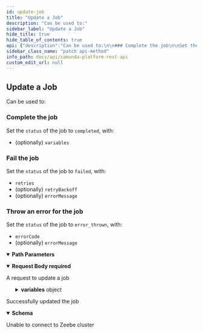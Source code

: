 ```yaml
---
id: update-job
title: "Update a Job"
description: "Can be used to:"
sidebar_label: "Update a Job"
hide_title: true
hide_table_of_contents: true
api: {"description":"Can be used to:\n\n### Complete the job\n\nSet the `status` of the job to `completed`, with:\n  - (optionally) `variables`\n\n### Fail the job\n\nSet the `status` of the job to `failed`, with:\n  - `retries`\n  - (optionally) `retryBackoff`\n  - (optionally) `errorMessage`\n\n### Throw an error for the job\n\nSet the `status` of the job to `error_thrown`, with:\n  - `errorCode`\n  - (optionally) `errorMessage`","operationId":"updateJob","parameters":[{"name":"key","description":"Key (unique identifier) of the job to update","in":"path","required":true,"schema":{"type":"integer","format":"int64"}}],"requestBody":{"content":{"application/json":{"schema":{"title":"A request to update a job","description":"A request to update a job","type":"object","properties":{"status":{"type":"string","example":"completed","description":"Requested state for the job, either one of `completed`, `failed`, or `error_thrown`"},"retries":{"type":"integer","format":"int32","description":"Number of retries for the job when it `failed`"},"retryBackoff":{"type":"string","default":"0ms","example":"2s 500ms","description":"Duration after which the job becomes `activatable` again when it `failed`"},"errorCode":{"type":"string","description":"Code to match an error catch event when job state `error_thrown` requested"},"errorMessage":{"type":"string","description":"Message to describe the error when job state `error_thrown` requested"},"variables":{"type":"object","additionalProperties":true,"description":"Variables to set for the job"}},"required":["status"]}}},"description":"A request to update a job","required":true},"x-codegen-request-body-name":"body","responses":{"204":{"description":"Successfully updated the job","content":{"application/json":{"schema":{"title":"A response to an UpdateJobRequest","description":"A response to an UpdateJobRequest","type":"object","properties":{"data":{},"error":{"type":"string"}}}}}},"503":{"description":"Unable to connect to Zeebe cluster"}},"tags":["Process-Automation"],"method":"patch","path":"/jobs/{key}","jsonRequestBodyExample":{"status":"completed","retries":0,"retryBackoff":"2s 500ms","errorCode":"string","errorMessage":"string","variables":{}},"info":{"title":"Camunda Platform REST API","description":"REST API to interact with Camunda Platform 8.\n\n:::caution\n\nThis API is not yet stable - we may break backward compatibility in newer releases of `v0`.\n\n:::","version":"0.1.0"},"postman":{"name":"Update a Job","description":{"content":"Can be used to:\n\n### Complete the job\n\nSet the `status` of the job to `completed`, with:\n  - (optionally) `variables`\n\n### Fail the job\n\nSet the `status` of the job to `failed`, with:\n  - `retries`\n  - (optionally) `retryBackoff`\n  - (optionally) `errorMessage`\n\n### Throw an error for the job\n\nSet the `status` of the job to `error_thrown`, with:\n  - `errorCode`\n  - (optionally) `errorMessage`","type":"text/plain"},"url":{"path":["jobs",":key"],"host":["{{baseUrl}}"],"query":[],"variable":[{"disabled":false,"description":{"content":"(Required) Key (unique identifier) of the job to update","type":"text/plain"},"type":"any","value":"","key":"key"}]},"header":[{"key":"Content-Type","value":"application/json"},{"key":"Accept","value":"application/json"}],"method":"PATCH","body":{"mode":"raw","raw":"\"\"","options":{"raw":{"language":"json"}}}}}
sidebar_class_name: "patch api-method"
info_path: docs/api/camunda-platform-rest-api
custom_edit_url: null
---
```



## Update a Job



Can be used to:

### Complete the job

Set the `status` of the job to `completed`, with:
  - (optionally) `variables`

### Fail the job

Set the `status` of the job to `failed`, with:
  - `retries`
  - (optionally) `retryBackoff`
  - (optionally) `errorMessage`

### Throw an error for the job

Set the `status` of the job to `error_thrown`, with:
  - `errorCode`
  - (optionally) `errorMessage`

<details style={{"marginBottom":"1rem"}} data-collapsed={false} open={true}><summary style={{}}><strong>Path Parameters</strong></summary><div><ul><ParamsItem className={"paramsItem"} param={{"name":"key","description":"Key (unique identifier) of the job to update","in":"path","required":true,"schema":{"type":"integer","format":"int64"}}}></ParamsItem></ul></div></details><MimeTabs><TabItem label={"application/json"} value={"application/json-schema"}><details style={{}} data-collapsed={false} open={true}><summary style={{"textAlign":"left"}}><strong>Request Body</strong><strong style={{"fontSize":"var(--ifm-code-font-size)","color":"var(--openapi-required)"}}> required</strong></summary><div style={{"textAlign":"left","marginLeft":"1rem"}}><div style={{"marginTop":"1rem","marginBottom":"1rem"}}>

A request to update a job

</div></div><ul style={{"marginLeft":"1rem"}}><SchemaItem collapsible={false} name={"status"} required={true} schemaName={"string"} qualifierMessage={undefined} schema={{"type":"string","example":"completed","description":"Requested state for the job, either one of `completed`, `failed`, or `error_thrown`"}}></SchemaItem><SchemaItem collapsible={false} name={"retries"} required={false} schemaName={"int32"} qualifierMessage={undefined} schema={{"type":"integer","format":"int32","description":"Number of retries for the job when it `failed`"}}></SchemaItem><SchemaItem collapsible={false} name={"retryBackoff"} required={false} schemaName={"string"} qualifierMessage={undefined} schema={{"type":"string","default":"0ms","example":"2s 500ms","description":"Duration after which the job becomes `activatable` again when it `failed`"}}></SchemaItem><SchemaItem collapsible={false} name={"errorCode"} required={false} schemaName={"string"} qualifierMessage={undefined} schema={{"type":"string","description":"Code to match an error catch event when job state `error_thrown` requested"}}></SchemaItem><SchemaItem collapsible={false} name={"errorMessage"} required={false} schemaName={"string"} qualifierMessage={undefined} schema={{"type":"string","description":"Message to describe the error when job state `error_thrown` requested"}}></SchemaItem><SchemaItem collapsible={true} className={"schemaItem"}><details style={{}}><summary style={{}}><strong>variables</strong><span style={{"opacity":"0.6"}}> object</span></summary><div style={{"marginLeft":"1rem"}}><div style={{"marginTop":".5rem","marginBottom":".5rem"}}>

Variables to set for the job

</div></div></details></SchemaItem></ul></details></TabItem></MimeTabs><div><ApiTabs><TabItem label={"204"} value={"204"}><div>

Successfully updated the job

</div><div><MimeTabs schemaType={"response"}><TabItem label={"application/json"} value={"application/json"}><SchemaTabs><TabItem label={"Schema"} value={"Schema"}><details style={{}} data-collapsed={false} open={true}><summary style={{"textAlign":"left"}}><strong>Schema</strong></summary><div style={{"textAlign":"left","marginLeft":"1rem"}}></div><ul style={{"marginLeft":"1rem"}}><SchemaItem collapsible={false} name={"data"} required={false} schemaName={""} qualifierMessage={undefined} schema={{}}></SchemaItem><SchemaItem collapsible={false} name={"error"} required={false} schemaName={"string"} qualifierMessage={undefined} schema={{"type":"string"}}></SchemaItem></ul></details></TabItem><TabItem label={"Example (from schema)"} value={"Example (from schema)"}><ResponseSamples responseExample={"{\n  \"data\": {},\n  \"error\": \"string\"\n}"} language={"json"}></ResponseSamples></TabItem></SchemaTabs></TabItem></MimeTabs></div></TabItem><TabItem label={"503"} value={"503"}><div>

Unable to connect to Zeebe cluster

</div><div></div></TabItem></ApiTabs></div>
      